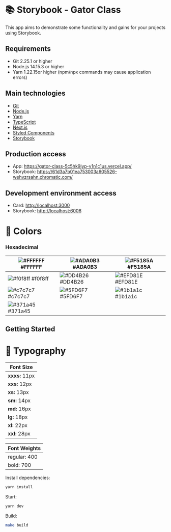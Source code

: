 
<Meta title="Guidelines/ReadMe" />

# 📚 Storybook - Gator Class
This app aims to demonstrate some functionality and gains for your projects using Storybook.

## Requirements

- Git 2.25.1 or higher
- Node.js 14.15.3 or higher
- Yarn 1.22.15or higher (npm/npx commands may cause application errors)

## Main technologies

- [Git](https://git-scm.com/)
- [Node.js](https://nodejs.org/)
- [Yarn](https://yarnpkg.com/)
- [TypeScript](https://www.typescriptlang.org/)
- [Next.js](https://nextjs.org/)
- [Styled Components](https://styled-components.com/)
- [Storybook](https://storybook.js.org/)

## Production access

- App: <https://gator-class-5c5hk9jyp-v1n1c1us.vercel.app/>
- Storybook: <https://61d3a7b01ea753003a605526-wehvzrsahn.chromatic.com/>

## Development environment access

- Card: <http://localhost:3000>
- Storybook: <http://localhost:6006>

# 🎨 Colors

### Hexadecimal

| ![#FFFFFF](https://via.placeholder.com/15/ffffff?text=+) #FFFFFF | ![#ADA0B3](https://via.placeholder.com/15/ADA0B3?text=+) #ADA0B3 | ![#F5185A](https://via.placeholder.com/15/F5185A?text=+) #F5185A |
| - | - | -----|
| ![#f0f8ff](https://via.placeholder.com/15/f0f8ff?text=+) #f0f8ff | ![#DD4B26](https://via.placeholder.com/15/DD4B26?text=+) #DD4B26 | ![#EFD81E](https://via.placeholder.com/15/EFD81E?text=+) #EFD81E |
| ![#c7c7c7](https://via.placeholder.com/15/c7c7c7?text=+) #c7c7c7 | ![#5FD6F7](https://via.placeholder.com/15/5FD6F7?text=+) #5FD6F7 | ![#1b1a1c](https://via.placeholder.com/15/1b1a1c?text=+) #1b1a1c |
| ![#371a45](https://via.placeholder.com/15/371a45?text=+) #371a45 |
## Getting Started

# 📝 Typography

| Font Size       |
| -------------   |
|  **xxxs:** 11px |
|  **xxs:** 12px  |
|  **xs:** 13px   |
|  **sm:** 14px   |
|  **md:** 16px   |
|  **lg:** 18px   |
|  **xl:** 22px   |
|  **xxl:** 28px  |

| Font Weights |
| -------------|
| regular: 400 |
| bold: 700    |


Install dependencies:

```bash
yarn install
```

Start:

```bash
yarn dev
```

Build:

```bash
make build
```
